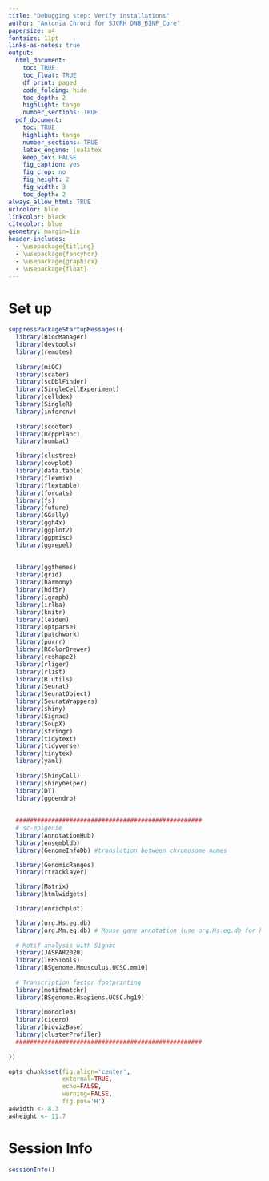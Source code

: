 ```yaml
---
title: "Debugging step: Verify installations"
author: "Antonia Chroni for SJCRH DNB_BINF_Core"
papersize: a4
fontsize: 11pt
links-as-notes: true
output:
  html_document:
    toc: TRUE
    toc_float: TRUE
    df_print: paged
    code_folding: hide
    toc_depth: 2
    highlight: tango
    number_sections: TRUE
  pdf_document:
    toc: TRUE
    highlight: tango
    number_sections: TRUE
    latex_engine: lualatex
    keep_tex: FALSE
    fig_caption: yes
    fig_crop: no
    fig_height: 2
    fig_width: 3
    toc_depth: 2
always_allow_html: TRUE
urlcolor: blue
linkcolor: black
citecolor: blue
geometry: margin=1in
header-includes: 
  - \usepackage{titling}
  - \usepackage{fancyhdr}
  - \usepackage{graphicx}
  - \usepackage{float}
---
```


# Set up

```r
suppressPackageStartupMessages({
  library(BiocManager)
  library(devtools)
  library(remotes)
  
  library(miQC)
  library(scater)
  library(scDblFinder)
  library(SingleCellExperiment)
  library(celldex)
  library(SingleR)
  library(infercnv)
  
  library(scooter)
  library(RcppPlanc)
  library(numbat)

  library(clustree)
  library(cowplot)
  library(data.table)
  library(flexmix)
  library(flextable)
  library(forcats)
  library(fs)
  library(future)
  library(GGally)
  library(ggh4x)
  library(ggplot2)
  library(ggpmisc)
  library(ggrepel)
  
  
  library(ggthemes)
  library(grid)
  library(harmony)
  library(hdf5r)
  library(igraph)
  library(irlba)
  library(knitr)
  library(leiden)
  library(optparse)
  library(patchwork)
  library(purrr)
  library(RColorBrewer)
  library(reshape2)
  library(rliger)
  library(rlist)
  library(R.utils)
  library(Seurat)
  library(SeuratObject)
  library(SeuratWrappers)
  library(shiny)
  library(Signac)
  library(SoupX)
  library(stringr)
  library(tidytext)
  library(tidyverse)
  library(tinytex)
  library(yaml)
  
  library(ShinyCell)
  library(shinyhelper)
  library(DT)
  library(ggdendro)
  
  
  ####################################################
  # sc-epigenie
  library(AnnotationHub)
  library(ensembldb)
  library(GenomeInfoDb) #translation between chromosome names

  library(GenomicRanges)
  library(rtracklayer)

  library(Matrix)
  library(htmlwidgets)

  library(enrichplot)

  library(org.Hs.eg.db)
  library(org.Mm.eg.db) # Mouse gene annotation (use org.Hs.eg.db for human)
  
  # Motif analysis with Signac
  library(JASPAR2020)
  library(TFBSTools)
  library(BSgenome.Mmusculus.UCSC.mm10)
  
  # Transcription factor footprinting
  library(motifmatchr)
  library(BSgenome.Hsapiens.UCSC.hg19)
  
  library(monocle3)
  library(cicero)
  library(biovizBase)
  library(clusterProfiler)
  ####################################################
  
})
```


```r
opts_chunk$set(fig.align='center',
               external=TRUE,
               echo=FALSE,
               warning=FALSE,
               fig.pos='H')
a4width <- 8.3
a4height <- 11.7
```

# Session Info

```r
sessionInfo()
```


